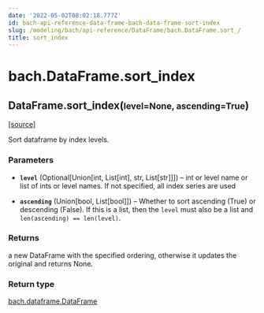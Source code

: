 ```yaml
---
date: '2022-05-02T08:02:18.777Z'
id: bach-api-reference-data-frame-bach-data-frame-sort-index
slug: /modeling/bach/api-reference/DataFrame/bach.DataFrame.sort_/
title: sort_index
---
```


# bach.DataFrame.sort_index

<div class="method">

<h2 class="signature-class"><span class="additional-name">DataFrame.</span><span class="name">sort_index(</span><small class="parameter-list"><span class="parameter" id="level">level=None</span>, <span class="parameter" id="ascending">ascending=True</span></small>)</h2>


&#8203;<span class="view-source">[[source]](https://github.com/objectiv/objectiv-analytics/blob/main/bach/bach/dataframe.py)</span>

<div class="content">

Sort dataframe by index levels.


### Parameters

* **`level`** (Optional[Union[int, List[int], str, List[str]]]) – int or level name or list of ints or level names.
If not specified, all index series are used

* **`ascending`** (Union[bool, List[bool]]) – Whether to sort ascending (True) or descending (False). If this is a list, then the
`level` must also be a list and `len(ascending) == len(level)`.



### Returns

a new DataFrame with the specified ordering,
otherwise it updates the original and returns None.



### Return type

[bach.dataframe.DataFrame](/docs/modeling/bach/api-reference/DataFrame/bach.DataFrame/#bach.DataFrame)



</div>

</div>
